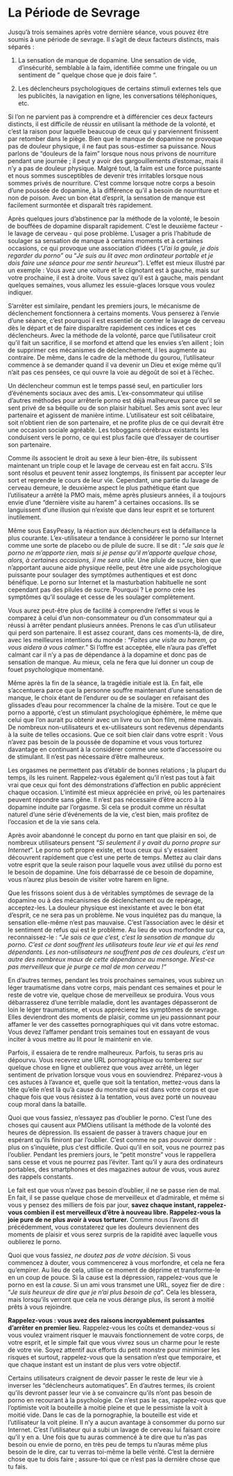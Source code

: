 # La Période de Sevrage

Jusqu'à trois semaines après votre dernière séance, vous pouvez être soumis à une période de sevrage. Il s'agit de deux facteurs distincts, mais séparés :

1.  La sensation de manque de dopamine. Une sensation de vide, d'insécurité, semblable à la faim, identifiée comme une fringale ou un sentiment de " quelque chose que je dois faire ".

2.  Les déclencheurs psychologiques de certains stimuli externes tels que les publicités, la navigation en ligne, les conversations téléphoniques, etc.

Si l'on ne parvient pas à comprendre et à différencier ces deux facteurs distincts, il est difficile de réussir en utilisant la méthode de la volonté, et c'est la raison pour laquelle beaucoup de ceux qui y parviennent finissent par retomber dans le piège. Bien que le manque de dopamine ne provoque pas de douleur physique, il ne faut pas sous-estimer sa puissance. Nous parlons de "douleurs de la faim" lorsque nous nous privons de nourriture pendant une journée ; il peut y avoir des gargouillements d'estomac, mais il n'y a pas de douleur physique. Malgré tout, la faim est une force puissante et nous sommes susceptibles de devenir très irritables lorsque nous sommes privés de nourriture. C'est comme lorsque notre corps a besoin d'une poussée de dopamine, à la différence qu'il a besoin de nourriture et non de poison. Avec un bon état d'esprit, la sensation de manque est facilement surmontée et disparaît très rapidement.

Après quelques jours d'abstinence par la méthode de la volonté, le besoin de bouffées de dopamine disparaît rapidement. C'est le deuxième facteur - le lavage de cerveau - qui pose problème. L'usager a pris l'habitude de soulager sa sensation de manque à certains moments et à certaines occasions, ce qui provoque une association d'idées (*"J'ai la gaule, je dois regarder du porno "* ou "*Je suis au lit avec mon ordinateur portable et je dois faire une séance pour me sentir heureux*"). L'effet est mieux illustré par un exemple : Vous avez une voiture et le clignotant est à gauche, mais sur votre prochaine, il est à droite. Vous savez qu'il est à gauche, mais pendant quelques semaines, vous allumez les essuie-glaces lorsque vous voulez indiquer.

S'arrêter est similaire, pendant les premiers jours, le mécanisme de déclenchement fonctionnera à certains moments. Vous penserez à l'envie d'une séance, c'est pourquoi il est essentiel de contrer le lavage de cerveau dès le départ et de faire disparaître rapidement ces indices et ces déclencheurs. Avec la méthode de la volonté, parce que l'utilisateur croit qu'il fait un sacrifice, il se morfond et attend que les envies s'en aillent ; loin de supprimer ces mécanismes de déclenchement, il les augmente au contraire. De même, dans le cadre de la méthode du gourou, l'utilisateur commence à se demander quand il va devenir un Dieu et exige même qu'il n'ait pas ces pensées, ce qui ouvre la voie au dégoût de soi et à l'échec.

Un déclencheur commun est le temps passé seul, en particulier lors d'événements sociaux avec des amis. L'ex-consommateur qui utilise d'autres méthodes pour arrêterle porno est déjà malheureux parce qu'il se sent privé de sa béquille ou de son plaisir habituel. Ses amis sont avec leur partenaire et agissent de manière intime. L'utilisateur est soit célibataire, soit n'obtient rien de son partenaire, et ne profite plus de ce qui devrait être une occasion sociale agréable. Les toboggans cérébraux existants les conduisent vers le porno, ce qui est plus facile que d'essayer de courtiser son partenaire.

Comme ils associent le droit au sexe à leur bien-être, ils subissent maintenant un triple coup et le lavage de cerveau est en fait accru. S'ils sont résolus et peuvent tenir assez longtemps, ils finissent par accepter leur sort et reprendre le cours de leur vie. Cependant, une partie du lavage de cerveau demeure, le deuxième aspect le plus pathétique étant que l'utilisateur a arrêté la PMO mais, même après plusieurs années, il a toujours envie d'une "dernière visite au harem" à certaines occasions. Ils se languissent d'une illusion qui n'existe que dans leur esprit et se torturent inutilement.

Même sous EasyPeasy, la réaction aux déclencheurs est la défaillance la plus courante. L'ex-utilisateur a tendance à considérer le porno sur Internet comme une sorte de placebo ou de pilule de sucre. Il se dit : "*Je sais que le porno ne m'apporte rien, mais si je pense qu'il m'apporte quelque chose, alors, à certaines occasions, il me sera utile*. Une pilule de sucre, bien que n'apportant aucune aide physique réelle, peut être une aide psychologique puissante pour soulager des symptômes authentiques et est donc bénéfique. Le porno sur Internet et la masturbation habituelle ne sont cependant pas des pilules de sucre. Pourquoi ? Le porno crée les symptômes qu'il soulage et cesse de les soulager complètement.

Vous aurez peut-être plus de facilité à comprendre l'effet si vous le comparez à celui d'un non-consommateur ou d'un consommateur qui a réussi à arrêter pendant plusieurs années. Prenons le cas d'un utilisateur qui perd son partenaire. Il est assez courant, dans ces moments-là, de dire, avec les meilleures intentions du monde : "*Faites une visite au harem, ça vous aidera à vous calmer.*" Si l'offre est acceptée, elle n'aura pas d'effet calmant car il n'y a pas de dépendance à la dopamine et donc pas de sensation de manque. Au mieux, cela ne fera que lui donner un coup de fouet psychologique momentané.

Même après la fin de la séance, la tragédie initiale est là. En fait, elle s'accentuera parce que la personne souffre maintenant d'une sensation de manque, le choix étant de l'endurer ou de se soulager en refaisant des glissades d'eau pour recommencer la chaîne de la misère. Tout ce que le porno a apporté, c'est un stimulant psychologique éphémère, le même que celui que l'on aurait pu obtenir avec un livre ou un bon film, même mauvais. De nombreux non-utilisateurs et ex-utilisateurs sont redevenus dépendants à la suite de telles occasions. Que ce soit bien clair dans votre esprit : Vous n'avez pas besoin de la poussée de dopamine et vous vous torturez davantage en continuant à la considérer comme une sorte d'accessoire ou de stimulant. Il n'est pas nécessaire d'être malheureux.

Les orgasmes ne permettent pas d'établir de bonnes relations ; la plupart du temps, ils les ruinent. Rappelez-vous également qu'il n'est pas tout à fait vrai que ceux qui font des démonstrations d'affection en public apprécient chaque occasion. L'intimité est mieux appréciée en privé, où les partenaires peuvent répondre sans gêne. Il n'est pas nécessaire d'être accro à la dopamine induite par l'orgasme. Si cela se produit comme un résultat naturel d'une série d'événements de la vie, c'est bien, mais profitez de l'occasion et de la vie sans cela.

Après avoir abandonné le concept du porno en tant que plaisir en soi, de nombreux utilisateurs pensent "*Si seulement il y avait du porno propre sur Internet*". Le porno soft propre existe, et tous ceux qui s'y essaient découvrent rapidement que c'est une perte de temps. Mettez au clair dans votre esprit que la seule raison pour laquelle vous avez utilisé du porno est le besoin de dopamine. Une fois débarrassé de ce besoin de dopamine, vous n'aurez plus besoin de visiter votre harem en ligne.

Que les frissons soient dus à de véritables symptômes de sevrage de la dopamine ou à des mécanismes de déclenchement ou de repérage, acceptez-les. La douleur physique est inexistante et avec le bon état d'esprit, ce ne sera pas un problème. Ne vous inquiétez pas du manque, la sensation elle-même n'est pas mauvaise. C'est l'association avec le désir et le sentiment de refus qui est le problème. Au lieu de vous morfondre sur ça, reconnaissez-le : "*Je sais ce que c'est, c'est la sensation de manque du porno. C'est ce dont souffrent les utilisateurs toute leur vie et qui les rend dépendants. Les non-utilisateurs ne souffrent pas de ces douleurs, c'est un autre des nombreux maux de cette dépendance au mensonge. N'est-ce pas merveilleux que je purge ce mal de mon cerveau !"*

En d'autres termes, pendant les trois prochaines semaines, vous subirez un léger traumatisme dans votre corps, mais pendant ces semaines et pour le reste de votre vie, quelque chose de merveilleux se produira. Vous vous débarrasserez d'une terrible maladie, dont les avantages dépasseront de loin le léger traumatisme, et vous apprécierez les symptômes de sevrage. Elles deviendront des moments de plaisir, comme un jeu passionnant pour affamer le ver des cassettes pornographiques qui vit dans votre estomac. Vous devez l'affamer pendant trois semaines tout en essayant de vous inciter à vous mettre au lit pour le maintenir en vie.

Parfois, il essaiera de te rendre malheureux. Parfois, tu seras pris au dépourvu. Vous recevrez une URL pornographique ou tomberez sur quelque chose en ligne et oublierez que vous avez arrêté, un léger sentiment de privation lorsque vous vous en souviendrez. Préparez-vous à ces astuces à l'avance et, quelle que soit la tentation, mettez-vous dans la tête qu'elle n'est là qu'à cause du monstre qui est dans votre corps et que chaque fois que vous résistez à la tentation, vous avez porté un nouveau coup moral dans la bataille.

Quoi que vous fassiez, n'essayez pas d'oublier le porno. C'est l'une des choses qui causent aux PMOiens utilisant la méthode de la volonté des heures de dépression. Ils essaient de passer à travers chaque jour en espérant qu'ils finiront par l'oublier. C'est comme ne pas pouvoir dormir : plus on s'inquiète, plus c'est difficile. Quoi qu'il en soit, vous ne pourrez pas l'oublier. Pendant les premiers jours, le "petit monstre" vous le rappellera sans cesse et vous ne pourrez pas l'éviter. Tant qu'il y aura des ordinateurs portables, des smartphones et des magazines autour de vous, vous aurez des rappels constants.

Le fait est que vous n'avez pas besoin d'oublier, il ne se passe rien de mal. En fait, il se passe quelque chose de merveilleux et d'admirable, et même si vous y pensez des milliers de fois par jour, **savez chaque instant, rappelez-vous combien il est merveilleux d'être à nouveau libre. Rappelez-vous la joie pure de ne plus avoir à vous torturer.** Comme nous l'avons dit précédemment, vous constaterez que les douleurs deviennent des moments de plaisir et vous serez surpris de la rapidité avec laquelle vous oublierez le porno.

Quoi que vous fassiez, *ne doutez pas de votre décision*. Si vous commencez à douter, vous commencerez à vous morfondre, et cela ne fera qu'empirer. Au lieu de cela, utilise ce moment de déprime et transforme-le en un coup de pouce. Si la cause est la dépression, rappelez-vous que le porno en est la *cause*. Si un ami vous transmet une URL, soyez fier de dire : "*Je suis heureux de dire que je n'ai plus besoin de ça*". Cela les blessera, mais lorsqu'ils verront que cela ne vous dérange plus, ils seront à moitié prêts à vous rejoindre.

**Rappelez-vous : vous avez des raisons incroyablement puissantes d'arrêter en premier lieu.** Rappelez-vous les coûts et demandez-vous si vous voulez vraiment risquer le mauvais fonctionnement de votre corps, de votre esprit, et le simple fait que vous vivrez sous un charme pour le reste de votre vie. Soyez attentif aux efforts du petit monstre pour minimiser les risques et surtout, rappelez-vous que la sensation n'est que temporaire, et que chaque instant est un instant de plus vers votre objectif.

Certains utilisateurs craignent de devoir passer le reste de leur vie à inverser les "déclencheurs automatiques". En d'autres termes, ils croient qu'ils devront passer leur vie à se convaincre qu'ils n'ont pas besoin de porno en recourant à la psychologie. Ce n'est pas le cas, rappelez-vous que l'optimiste voit la bouteille à moitié pleine et que le pessimiste la voit à moitié vide. Dans le cas de la pornographie, la bouteille est vide et l'utilisateur la voit pleine. Il n'y a aucun avantage à consommer du porno sur Internet. C'est l'utilisateur qui a subi un lavage de cerveau lui faisant croire qu'il y en a. Une fois que tu auras commencé à te dire que tu n'as pas besoin ou envie de porno, en très peu de temps tu n'auras même plus besoin de le dire, car tu verras toi-même la belle vérité. C'est la dernière chose que tu dois faire ; assure-toi que ce n'est pas la dernière chose que tu fais.